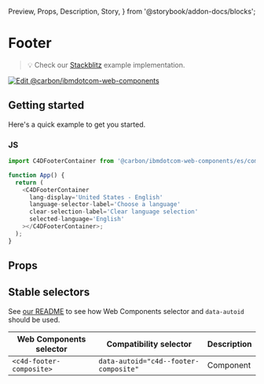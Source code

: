   Preview,
  Props,
  Description,
  Story,
} from '@storybook/addon-docs/blocks';

# Footer

> 💡 Check our
> [Stackblitz](https://stackblitz.com/github/carbon-design-system/carbon-for-ibm-dotcom/tree/main/packages/web-components/examples/stackblitz/components-react/footer)
> example implementation.

[![Edit @carbon/ibmdotcom-web-components](https://developer.stackblitz.com/img/open_in_stackblitz.svg)](https://stackblitz.com/github/carbon-design-system/carbon-for-ibm-dotcom/tree/main/packages/web-components/examples/stackblitz/components-react/footer)

## Getting started

Here's a quick example to get you started.

### JS

```javascript
import C4DFooterContainer from '@carbon/ibmdotcom-web-components/es/components-react/footer/footer-container';

function App() {
  return (
    <C4DFooterContainer
      lang-display='United States - English'
      language-selector-label='Choose a language'
      clear-selection-label='Clear language selection'
      selected-language='English'
    ></C4DFooterContainer>;
  );
}
```

## Props

<Props of={PropTypesRef} />

## Stable selectors

See
[our README](https://github.com/carbon-design-system/carbon-for-ibm-dotcom/tree/main/packages/web-components#stable-selectors-for-analytics-and-integratione2e-testing-in-web-components)
to see how Web Components selector and `data-autoid` should be used.

| Web Components selector  | Compatibility selector                | Description |
| ------------------------ | ------------------------------------- | ----------- |
| `<c4d-footer-composite>` | `data-autoid="c4d--footer-composite"` | Component   |

<Description markdown={contributing} />
